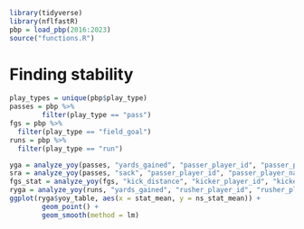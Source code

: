 



```r
library(tidyverse)
library(nflfastR)
pbp = load_pbp(2016:2023)
source("functions.R")
```


# Finding stability
```r
play_types = unique(pbp$play_type)
passes = pbp %>%
        filter(play_type == "pass")
fgs = pbp %>%
  filter(play_type == "field_goal")
runs = pbp %>%
  filter(play_type == "run")

yga = analyze_yoy(passes, "yards_gained", "passer_player_id", "passer_player_name")
sra = analyze_yoy(passes, "sack", "passer_player_id", "passer_player_name")
fgs_stat = analyze_yoy(fgs, "kick_distance", "kicker_player_id", "kicker_player_name")
ryga = analyze_yoy(runs, "yards_gained", "rusher_player_id", "rusher_player_name")
ggplot(ryga$yoy_table, aes(x = stat_mean, y = ns_stat_mean)) +
        geom_point() +
        geom_smooth(method = lm)
```
